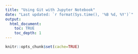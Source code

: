 ```yaml
---
title: "Using Git with Jupyter Notebook"
date: "Last updated: `r format(Sys.time(), '%B %d, %Y')`"
output:
  html_document:
    toc: TRUE
    toc_depth: 1
---
```


```r
knitr::opts_chunk$set(cache=TRUE)
```


# 
